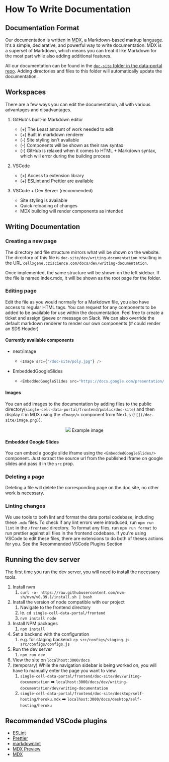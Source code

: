 # How To Write Documentation

## Documentation Format

Our documentation is written in [MDX](https://mdxjs.com/), a Markdown-based markup language. It's a simple, declarative, and powerful way to write documentation. MDX is a superset of Markdown, which means you can treat it like Markdown for the most part while also adding additional features.

All our documentation can be found in the [`doc-site` folder in the data-portal repo](https://github.com/chanzuckerberg/single-cell-data-portal/tree/main/frontend/doc-site). Adding directories and files to this folder will automatically update the documentation.

## Workspaces

There are a few ways you can edit the documentation, all with various advantages and disadvantages.

1. GitHub's built-in Markdown editor
   - (+) The Least amount of work needed to edit
   - (+) Built in markdown renderer
   - (-) Site styling isn't available
   - (-) Components will be shown as their raw syntax
   - (-) GitHub is relaxed when it comes to HTML + Markdown syntax, which will error during the building process
1. VSCode

   - (+) Access to extension library
   - (+) ESLint and Prettier are available

1. VSCode + Dev Server (recommended)
   - Site styling is available
   - Quick reloading of changes
   - MDX building will render components as intended

## Writing Documentation

### Creating a new page

The directory and file structure mirrors what will be shown on the website.
The directory of this file is `doc-site/dev/writing-documentation` resulting in the URL `cellxgene.cziscience.com/docs/dev/writing-documentation`.

Once implemented, the same structure will be shown on the left sidebar. If the file is named index.mdx, it will be shown as the root page for the folder.

### Editing page

Edit the file as you would normally for a Markdown file, you also have access to regular HTML tags.
You can request for any components to be added to be available for use within the documentation. Feel free to create a ticket and assign @seve or message on Slack.
We can also override the default markdown renderer to render our own components (# could render an SDS Header)

#### Currently available components

- next/Image

  - ```typescript
    <Image src={"/doc-site/poly.jpg"} />
    ```

- EmbeddedGoogleSlides

  - ```typescript
    <EmbeddedGoogleSlides src="https://docs.google.com/presentation/d/e/2PACX-1vQzA99mYecRu0Y5v--QsUCAuoTJFxo7VIhApCB-E669-00KCKww8AumBZcX0pwV41qHIuLRTsL7AckB/embed?start=false&loop=true&delayms=3000" />
    ```

#### Images

You can add images to the documentation by adding files to the public directory(`single-cell-data-portal/frontend/public/doc-site`) and then display it in MDX using the `<Image/>` component from Next.js (`![](/doc-site/image.png)`).

<div align="center">
  <Image src={"/doc-site/poly.jpg"} />
  Example image
</div>

#### Embedded Google Slides

You can embed a google slide iframe using the `<EmbeddedGoogleSlides/>` component. Just extract the source url from the published iframe on google slides and pass it in the `src` prop.

<EmbeddedGoogleSlides src="https://docs.google.com/presentation/d/e/2PACX-1vQzA99mYecRu0Y5v--QsUCAuoTJFxo7VIhApCB-E669-00KCKww8AumBZcX0pwV41qHIuLRTsL7AckB/embed?start=false&loop=true&delayms=3000" />

### Deleting a page

Deleting a file will delete the corresponding page on the doc site, no other work is necessary.

### Linting changes

We use tools to both lint and format the data portal codebase, including these `.mdx` files. To check if any lint errors were introduced, run `npm run lint` in the `/frontend` directory. To format any files, run `npm run format` to run prettier against all files in the frontend codebase. If you're using VSCode to edit these files, there are extensions to do both of theses actions for you. <NextLink href="/docs/.dev/01__writing-documentation#recommended-vscode-plugins">See the Recommended VSCode Plugins Section</NextLink>

## Running the dev server

The first time you run the dev server, you will need to install the necessary tools.

1. Install nvm
   1. `curl -o- https://raw.githubusercontent.com/nvm-sh/nvm/v0.39.1/install.sh | bash`
1. Install the version of node compatible with our project
   1. Navigate to the frontend directory
   1. Ie. `cd single-cell-data-portal/frontend`
   1. `nvm install node`
1. Install NPM packages
   1. `npm install`
1. Set a backend with the configuration
   1. e.g. for staging backend: `cp src/configs/staging.js src/configs/configs.js`
1. Run the dev server
   1. `npm run dev`
1. View the site on `localhost:3000/docs`
1. (temporary) While the navigation sidebar is being worked on, you will have to manually enter the page you want to view.
   1. `single-cell-data-portal/frontend/doc-site/dev/writing-documentation` ➡️ `localhost:3000/docs/dev/writing-documentation/dev/writing-documentation`
   1. `single-cell-data-portal/frontend/doc-site/desktop/self-hosting/heroku.mdx` ➡️ `localhost:3000/docs/desktop/self-hosting/heroku`

## Recommended VSCode plugins

- [ESLint](https://marketplace.visualstudio.com/items?itemName=dbaeumer.vscode-eslint)
- [Prettier](https://marketplace.visualstudio.com/items?itemName=esbenp.prettier-vscode)
- [markdownlint](https://marketplace.visualstudio.com/items?itemName=DavidAnson.vscode-markdownlint)
- [MDX Preview](https://marketplace.visualstudio.com/items?itemName=xyc.vscode-mdx-preview)
- [MDX](https://marketplace.visualstudio.com/items?itemName=silvenon.mdx)

